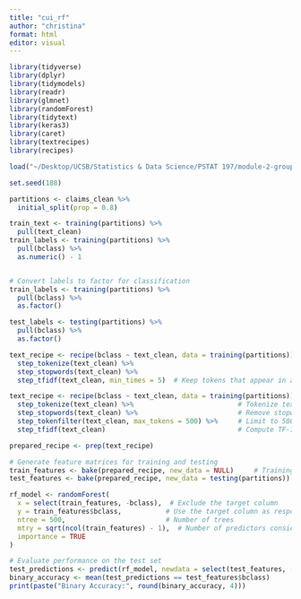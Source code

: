 ```yaml
---
title: "cui_rf"
author: "christina"
format: html
editor: visual
---
```


```r
library(tidyverse)
library(dplyr)
library(tidymodels)
library(readr)
library(glmnet)
library(randomForest)
library(tidytext)
library(keras3)
library(caret)
library(textrecipes)
library(recipes)

```

```r
load("~/Desktop/UCSB/Statistics & Data Science/PSTAT 197/module-2-group13/data/claims-clean-example.RData")

```

```r
set.seed(188)

partitions <- claims_clean %>%
  initial_split(prop = 0.8)

train_text <- training(partitions) %>%
  pull(text_clean)
train_labels <- training(partitions) %>%
  pull(bclass) %>%
  as.numeric() - 1


# Convert labels to factor for classification
train_labels <- training(partitions) %>%
  pull(bclass) %>%
  as.factor()  

test_labels <- testing(partitions) %>%
  pull(bclass) %>%
  as.factor() 

```

```r
text_recipe <- recipe(bclass ~ text_clean, data = training(partitions)) %>%
  step_tokenize(text_clean) %>%
  step_stopwords(text_clean) %>%
  step_tfidf(text_clean, min_times = 5)  # Keep tokens that appear in at least 5 documents

```

```r
text_recipe <- recipe(bclass ~ text_clean, data = training(partitions)) %>%
  step_tokenize(text_clean) %>%                          # Tokenize text
  step_stopwords(text_clean) %>%                         # Remove stopwords
  step_tokenfilter(text_clean, max_tokens = 500) %>%     # Limit to 500 tokens
  step_tfidf(text_clean)                                 # Compute TF-IDF

prepared_recipe <- prep(text_recipe)

# Generate feature matrices for training and testing
train_features <- bake(prepared_recipe, new_data = NULL)     # Training data
test_features <- bake(prepared_recipe, new_data = testing(partitions))  # Test data

```

```r
rf_model <- randomForest(
  x = select(train_features, -bclass),  # Exclude the target column
  y = train_features$bclass,           # Use the target column as response
  ntree = 500,                         # Number of trees
  mtry = sqrt(ncol(train_features) - 1),  # Number of predictors considered at each split
  importance = TRUE
)

# Evaluate performance on the test set
test_predictions <- predict(rf_model, newdata = select(test_features, -bclass))
binary_accuracy <- mean(test_predictions == test_features$bclass)
print(paste("Binary Accuracy:", round(binary_accuracy, 4)))
```

